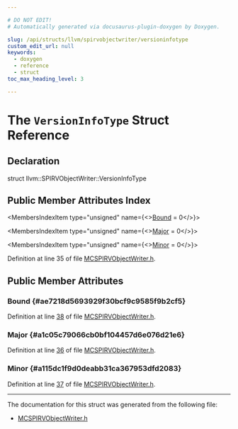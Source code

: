 ```yaml
---

# DO NOT EDIT!
# Automatically generated via docusaurus-plugin-doxygen by Doxygen.

slug: /api/structs/llvm/spirvobjectwriter/versioninfotype
custom_edit_url: null
keywords:
  - doxygen
  - reference
  - struct
toc_max_heading_level: 3

---
```





# The `VersionInfoType` Struct Reference

<DoxygenPage pluginConfig={pluginConfig}>



## Declaration

<CodeBlock>struct llvm::SPIRVObjectWriter::VersionInfoType</CodeBlock>

## Public Member Attributes Index

<MembersIndex>

<MembersIndexItem
  type="unsigned"
  name={<><a href="#ae7218d5693929f30bcf9c9585f9b2cf5">Bound</a> = 0</>}>
</MembersIndexItem>

<MembersIndexItem
  type="unsigned"
  name={<><a href="#a1c05c79066cb0bf104457d6e076d21e6">Major</a> = 0</>}>
</MembersIndexItem>

<MembersIndexItem
  type="unsigned"
  name={<><a href="#a115dc1f9d0deabb31ca367953dfd2083">Minor</a> = 0</>}>
</MembersIndexItem>

</MembersIndex>


Definition at line 35 of file <a href="/docs/api/files/include/include/llvm/include/llvm/mc/mcspirvobjectwriter-h">MCSPIRVObjectWriter.h</a>.

<SectionDefinition>

## Public Member Attributes

### Bound {#ae7218d5693929f30bcf9c9585f9b2cf5}

<MemberDefinition
  prototype="unsigned llvm::SPIRVObjectWriter::VersionInfoType::Bound = 0">

Definition at line <a href="/docs/api/files/include/include/llvm/include/llvm/mc/mcspirvobjectwriter-h/#l00038">38</a> of file <a href="/docs/api/files/include/include/llvm/include/llvm/mc/mcspirvobjectwriter-h">MCSPIRVObjectWriter.h</a>.
</MemberDefinition>

### Major {#a1c05c79066cb0bf104457d6e076d21e6}

<MemberDefinition
  prototype="unsigned llvm::SPIRVObjectWriter::VersionInfoType::Major = 0">

Definition at line <a href="/docs/api/files/include/include/llvm/include/llvm/mc/mcspirvobjectwriter-h/#l00036">36</a> of file <a href="/docs/api/files/include/include/llvm/include/llvm/mc/mcspirvobjectwriter-h">MCSPIRVObjectWriter.h</a>.
</MemberDefinition>

### Minor {#a115dc1f9d0deabb31ca367953dfd2083}

<MemberDefinition
  prototype="unsigned llvm::SPIRVObjectWriter::VersionInfoType::Minor = 0">

Definition at line <a href="/docs/api/files/include/include/llvm/include/llvm/mc/mcspirvobjectwriter-h/#l00037">37</a> of file <a href="/docs/api/files/include/include/llvm/include/llvm/mc/mcspirvobjectwriter-h">MCSPIRVObjectWriter.h</a>.
</MemberDefinition>

</SectionDefinition>

<hr/>

The documentation for this struct was generated from the following file:

<ul>
<li><a href="/docs/api/files/include/include/llvm/include/llvm/mc/mcspirvobjectwriter-h">MCSPIRVObjectWriter.h</a></li>
</ul>

</DoxygenPage>
